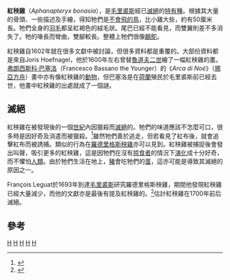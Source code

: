 {{Speciesbox 
| taxon = Aphanapteryx bonasia
| status = EX
| status_system = iucn3.1
| status_ref = <ref name=iucn>{{IUCN2006|assessors=BirdLife International|year=2004|id=1832|title=Aphanapteryx bonasia|downloaded=2006-06-23}}</ref>
| image = Red Rail.jpg
| extinct = c1700
| binomial_authority = ([[Edmond_de_Sélys_Longchamps|Selys]], 1848)
| range_map = Mauritius island location.svg
| range_map_width = 250px
| range_map_caption = 紅秧雞為模里西斯的特有種
| synonyms =
* ''Apterornis bonasia''
* ''Didus broeckii''
* ''Didus herberti''
* ''Aphanapteryx imperialis''
* ''Pezophaps broeckii''
* ''Didus herbertii''
* ''Kuina mundyi''
}}
'''紅秧雞'''（''Aphanapteryx bonasia''），是[[毛里裘斯|毛里裘斯]]經已[[滅絕|滅絕]]的[[特有種|特有種]]。根據其大量的骨頭、一些描述及手繪，得知牠們是[[不會飛的鳥|不會飛的鳥]]，比小雞大些，約有50厘米長。牠們全身的[[羽毛|羽毛]]都呈紅褐色的絨毛狀。尾巴已經不能看見，而雙翼則差不多消失了。牠的喙長而彎曲，雙腳較長。整體上牠們很像[[鷸鴕|鷸鴕]]。

紅秧雞自1602年就在很多文獻中被討論，但很多資料都是重覆的。大部份資料都是來自Joris Hoefnagel，他於1600年左右曾替[[魯道夫二世_(神聖羅馬帝國)|魯道夫二世]]繪了一幅紅秧雞的畫。[[弗朗西斯科·巴塞洛|弗朗西斯科·巴塞洛]]（Francesco Bassano the Younger）的《''Arca di Noè''》（[[挪亞方舟|挪亞方舟]]）畫中亦有像紅秧雞的[[動物|動物]]，但巴塞洛是在[[荷蘭|荷蘭]]殖民於毛里裘斯前已經去世，他畫中紅秧雞的出處就成了一個謎。

== 滅絕 ==
紅秧雞在被發現後的一個[[世紀|世紀]]內因獵殺而[[滅絕|滅絕]]的。牠們的味道應該不怎麼可口，很多時是因好奇及消遣而被獵殺。<ref>{{Cite journal en|author=de Sélys Longchamps, Edmond|year=1848|title=Résumé concernant les oiseaux brévipennes mentionnés dans l'ouvrage de M. Strickland sur le Dodo|journal=Rev. Zool|volume=1848|pages=292-295}}</ref>雖然牠們善於逃走，但若看見了紅布後，就會追擊紅布而被誘捕。類似的行為在[[羅德里格斯秧雞|羅德里格斯秧雞]]亦可以見到。紅秧雞被捕捉後會發出叫聲，吸引更多的紅秧雞，這是因牠們在沒有[[掠食者|掠食者]]的情況下[[演化|演化]]成十分好奇，而不懼怕[[人類|人類]]。由於牠們生活在地上，[[豬|豬]]會吃牠們的[[蛋|蛋]]，這亦可能是導致其滅絕的原因之一。

François Leguat於1693年到達[[毛里裘斯|毛里裘斯]]研究羅德里格斯秧雞，期間他發現紅秧雞已經大量減少，而他的文獻亦是最後有提及紅秧雞的。<ref name=leguat1708>{{Cite journal en|author=Leguat, François|year=1708|title=Voyages et Avantures de François Leguat & de ses Compagnons, en Deux Isles Desertes des Indes Orientales, etc.|volume=2|pages=71|journal=Jean Louis de Lorme, Amsterdam|url=http://gallica.bnf.fr|access-date=2020-09-16|archive-date=2016-12-18|archive-url=https://web.archive.org/web/20161218172021/http://gallica.bnf.fr/|dead-url=no}}</ref>估計紅秧雞在1700年前后滅絕。

== 參考 ==
{{reflist}}
{{鶴形目|R.}}
{{Taxonbar}}
[[Category:1848年描述的鸟类|H]]
[[Category:IUCN紅色名錄絕滅物種|H]]
[[Category:秧雞科|H]]
[[Category:毛里裘斯動物|H]]
[[Category:不会飞的鸟|H]]